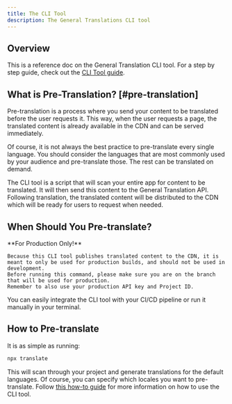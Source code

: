 ```yaml
---
title: The CLI Tool
description: The General Translations CLI tool 
---
```


## Overview

This is a reference doc on the General Translation CLI tool.
For a step by step guide, check out the [CLI Tool guide](/docs/guides/cli-tool).


## What is Pre-Translation? [#pre-translation]

Pre-translation is a process where you send your content to be translated before the user requests it.
This way, when the user requests a page, the translated content is already available in the CDN and can be served immediately.

Of course, it is not always the best practice to pre-translate every single language.
You should consider the languages that are most commonly used by your audience and pre-translate those.
The rest can be translated on demand.

The CLI tool is a script that will scan your entire app for content to be translated.
It will then send this content to the General Translation API.
Following translation, the translated content will be distributed to the CDN which will be ready for users to request when needed.

## When Should You Pre-translate?

<Callout type="warn">
    **For Production Only!**

    Because this CLI tool publishes translated content to the CDN, it is meant to only be used for production builds, and should not be used in development.
    Before running this command, please make sure you are on the branch that will be used for production.
    Remember to also use your production API key and Project ID.
</Callout>

You can easily integrate the CLI tool with your CI/CD pipeline or run it manually in your terminal.

## How to Pre-translate

It is as simple as running:

```bash copy
npx translate
```

This will scan through your project and generate translations for the default languages.
Of course, you can specify which locales you want to pre-translate.
Follow [this how-to guide](/docs/guides/cli-tool) for more information on how to use the CLI tool.